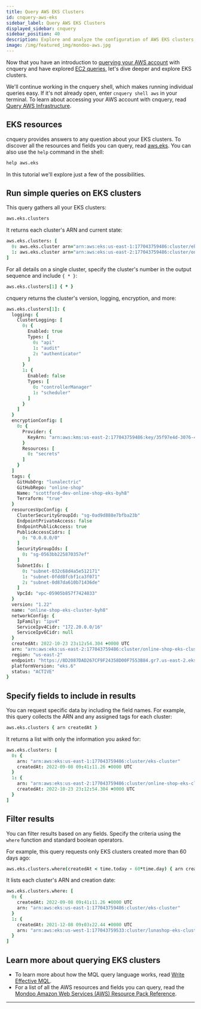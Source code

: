 ```yaml
---
title: Query AWS EKS Clusters
id: cnquery-aws-eks
sidebar_label: Query AWS EKS Clusters
displayed_sidebar: cnquery
sidebar_position: 40
description: Explore and analyze the configuration of AWS EKS clusters
image: /img/featured_img/mondoo-aws.jpg
---
```


Now that you have an introduction to [querying your AWS account](/cnquery/cnquery-aws/cnquery-aws-account/) with cnquery and have explored [EC2 queries](/cnquery/cnquery-aws/cnquery-aws-ec2), let's dive deeper and explore EKS clusters.

We'll continue working in the cnquery shell, which makes running individual queries easy. If it's not already open, enter `cnquery shell aws` in your terminal. To learn about accessing your AWS account with cnquery, read [Query AWS Infrastructure](/cnquery/cnquery-aws/).

## EKS resources

cnquery provides answers to any question about your EKS clusters. To discover all the resources and fields you can query, read [aws.eks](/mql/resources/aws-pack/aws.eks/). You can also use the `help` command in the shell:

```coffeescript
help aws.eks
```

In this tutorial we'll explore just a few of the possibilities.

## Run simple queries on EKS clusters

This query gathers all your EKS clusters:

```coffeescript
aws.eks.clusters
```

It returns each cluster's ARN and current state:

```coffeescript
aws.eks.clusters: [
  0: aws.eks.cluster arn="arn:aws:eks:us-east-1:177043759486:cluster/eks-cluster" version="1.22" status="FAILED"
  1: aws.eks.cluster arn="arn:aws:eks:us-east-2:177043759486:cluster/online-shop-eks-cluster-byh8" version="1.22" status="ACTIVE"
]
```

For all details on a single cluster, specify the cluster's number in the output sequence and include `{ * }`:

```coffeescript
aws.eks.clusters[1] { * }
```

cnquery returns the cluster's version, logging, encryption, and more:

```coffeescript
aws.eks.clusters[1]: {
  logging: {
    ClusterLogging: [
      0: {
        Enabled: true
        Types: [
          0: "api"
          1: "audit"
          2: "authenticator"
        ]
      }
      1: {
        Enabled: false
        Types: [
          0: "controllerManager"
          1: "scheduler"
        ]
      }
    ]
  }
  encryptionConfig: [
    0: {
      Provider: {
        KeyArn: "arn:aws:kms:us-east-2:177043759486:key/35f97e4d-3076-494e-bd27-9e9936c9f3ba"
      }
      Resources: [
        0: "secrets"
      ]
    }
  ]
  tags: {
    GitHubOrg: "lunalectric"
    GitHubRepo: "online-shop"
    Name: "scottford-dev-online-shop-eks-byh8"
    Terraform: "true"
  }
  resourcesVpcConfig: {
    ClusterSecurityGroupId: "sg-0ad9d888e7bfba23b"
    EndpointPrivateAccess: false
    EndpointPublicAccess: true
    PublicAccessCidrs: [
      0: "0.0.0.0/0"
    ]
    SecurityGroupIds: [
      0: "sg-0563bb225870357ef"
    ]
    SubnetIds: [
      0: "subnet-032c68d4a5e512171"
      1: "subnet-0fdd8fcbf1ca3f071"
      2: "subnet-0d87da610b71436de"
    ]
    VpcId: "vpc-05905b857f7424833"
  }
  version: "1.22"
  name: "online-shop-eks-cluster-byh8"
  networkConfig: {
    IpFamily: "ipv4"
    ServiceIpv4Cidr: "172.20.0.0/16"
    ServiceIpv6Cidr: null
  }
  createdAt: 2022-10-23 23:12:54.304 +0000 UTC
  arn: "arn:aws:eks:us-east-2:177043759486:cluster/online-shop-eks-cluster-byh8"
  region: "us-east-2"
  endpoint: "https://8D2087DAD267CF9F24358D00F7553B84.gr7.us-east-2.eks.amazonaws.com"
  platformVersion: "eks.6"
  status: "ACTIVE"
}
```

## Specify fields to include in results

You can request specific data by including the field names. For example, this query collects the ARN and any assigned tags for each cluster:

```coffeescript
aws.eks.clusters { arn createdAt }
```

It returns a list with only the information you asked for:

```coffeescript
aws.eks.clusters: [
  0: {
    arn: "arn:aws:eks:us-east-1:177043759486:cluster/eks-cluster"
    createdAt: 2022-09-08 09:41:11.26 +0000 UTC
  }
  1: {
    arn: "arn:aws:eks:us-east-2:177043759486:cluster/online-shop-eks-cluster-byh8"
    createdAt: 2022-10-23 23:12:54.304 +0000 UTC
  }
]
```

## Filter results

You can filter results based on any fields. Specify the criteria using the `where` function and standard boolean operators.

For example, this query requests only EKS clusters created more than 60 days ago:

```coffeescript
aws.eks.clusters.where(createdAt < time.today - 60*time.day) { arn createdAt }
```

It lists each cluster's ARN and creation date:

```coffeescript
aws.eks.clusters.where: [
  0: {
    createdAt: 2022-09-08 09:41:11.26 +0000 UTC
    arn: "arn:aws:eks:us-east-1:177043759486:cluster/eks-cluster"
  }
  1: {
    createdAt: 2021-12-08 09:03:22.44 +0000 UTC
    arn: "arn:aws:eks:us-west-1:177043759533:cluster/lunashop-eks-cluster"
  }
]
```

## Learn more about querying EKS clusters

- To learn more about how the MQL query language works, read [Write Effective MQL](/mql/mql.write/).
- For a list of all the AWS resources and fields you can query, read the [Mondoo Amazon Web Services (AWS) Resource Pack Reference](/mql/resources/aws-pack/).

---

